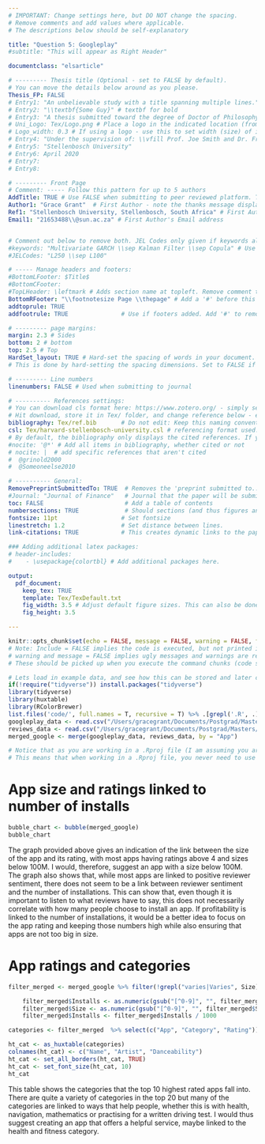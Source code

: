 ```yaml
---
# IMPORTANT: Change settings here, but DO NOT change the spacing.
# Remove comments and add values where applicable.
# The descriptions below should be self-explanatory

title: "Question 5: Googleplay"
#subtitle: "This will appear as Right Header"

documentclass: "elsarticle"

# --------- Thesis title (Optional - set to FALSE by default).
# You can move the details below around as you please.
Thesis_FP: FALSE
# Entry1: "An unbelievable study with a title spanning multiple lines."
# Entry2: "\\textbf{Some Guy}" # textbf for bold
# Entry3: "A thesis submitted toward the degree of Doctor of Philosophy"
# Uni_Logo: Tex/Logo.png # Place a logo in the indicated location (from your root, e.g. defaults to ~/Tex/Logo.png) and uncomment this line. Leave uncommented for no image
# Logo_width: 0.3 # If using a logo - use this to set width (size) of image
# Entry4: "Under the supervision of: \\vfill Prof. Joe Smith and Dr. Frank Smith"
# Entry5: "Stellenbosch University"
# Entry6: April 2020
# Entry7:
# Entry8:

# --------- Front Page
# Comment: ----- Follow this pattern for up to 5 authors
AddTitle: TRUE # Use FALSE when submitting to peer reviewed platform. This will remove author names.
Author1: "Grace Grant"  # First Author - note the thanks message displayed as an italic footnote of first page.
Ref1: "Stellenbosch University, Stellenbosch, South Africa" # First Author's Affiliation
Email1: "21653488\\@sun.ac.za" # First Author's Email address


# Comment out below to remove both. JEL Codes only given if keywords also given.
#keywords: "Multivariate GARCH \\sep Kalman Filter \\sep Copula" # Use \\sep to separate
#JELCodes: "L250 \\sep L100"

# ----- Manage headers and footers:
#BottomLFooter: $Title$
#BottomCFooter:
#TopLHeader: \leftmark # Adds section name at topleft. Remove comment to add it.
BottomRFooter: "\\footnotesize Page \\thepage" # Add a '#' before this line to remove footer.
addtoprule: TRUE
addfootrule: TRUE               # Use if footers added. Add '#' to remove line.

# --------- page margins:
margin: 2.3 # Sides
bottom: 2 # bottom
top: 2.5 # Top
HardSet_layout: TRUE # Hard-set the spacing of words in your document. This will stop LaTeX squashing text to fit on pages, e.g.
# This is done by hard-setting the spacing dimensions. Set to FALSE if you want LaTeX to optimize this for your paper.

# --------- Line numbers
linenumbers: FALSE # Used when submitting to journal

# ---------- References settings:
# You can download cls format here: https://www.zotero.org/ - simply search for your institution. You can also edit and save cls formats here: https://editor.citationstyles.org/about/
# Hit download, store it in Tex/ folder, and change reference below - easy.
bibliography: Tex/ref.bib       # Do not edit: Keep this naming convention and location.
csl: Tex/harvard-stellenbosch-university.csl # referencing format used.
# By default, the bibliography only displays the cited references. If you want to change this, you can comment out one of the following:
#nocite: '@*' # Add all items in bibliography, whether cited or not
# nocite: |  # add specific references that aren't cited
#  @grinold2000
#  @Someoneelse2010

# ---------- General:
RemovePreprintSubmittedTo: TRUE  # Removes the 'preprint submitted to...' at bottom of titlepage
#Journal: "Journal of Finance"   # Journal that the paper will be submitting to, if RemovePreprintSubmittedTo is set to TRUE.
toc: FALSE                       # Add a table of contents
numbersections: TRUE             # Should sections (and thus figures and tables) be numbered?
fontsize: 11pt                  # Set fontsize
linestretch: 1.2                # Set distance between lines.
link-citations: TRUE            # This creates dynamic links to the papers in reference list.

### Adding additional latex packages:
# header-includes:
#    - \usepackage{colortbl} # Add additional packages here.

output:
  pdf_document:
    keep_tex: TRUE
    template: Tex/TexDefault.txt
    fig_width: 3.5 # Adjust default figure sizes. This can also be done in the chunks of the text.
    fig_height: 3.5

---
```


<!-- First: Set your default preferences for chunk options: -->

<!-- If you want a chunk's code to be printed, set echo = TRUE. message = FALSE stops R printing ugly package loading details in your final paper too. I also suggest setting warning = FALSE and checking for warnings in R, else you might find ugly warnings in your paper. -->

```r
knitr::opts_chunk$set(echo = FALSE, message = FALSE, warning = FALSE, fig.width = 6, fig.height = 5, fig.pos="H", fig.pos = 'H')
# Note: Include = FALSE implies the code is executed, but not printed in your pdf.
# warning and message = FALSE implies ugly messages and warnings are removed from your pdf.
# These should be picked up when you execute the command chunks (code sections below) in your rmd, not printed in your paper!

# Lets load in example data, and see how this can be stored and later called from your 'data' folder.
if(!require("tidyverse")) install.packages("tidyverse")
library(tidyverse)
library(huxtable)
library(RColorBrewer)
list.files('code/', full.names = T, recursive = T) %>% .[grepl('.R', .)] %>% as.list() %>% walk(~source(.))
googleplay_data <- read.csv("/Users/gracegrant/Documents/Postgrad/Masters/Data Science/Take home exam/Question 5/data/googleplay/googleplaystore.csv")
reviews_data <- read.csv("/Users/gracegrant/Documents/Postgrad/Masters/Data Science/Take home exam/Question 5/data/googleplay/googleplaystore_user_reviews.csv")
merged_google <- merge(googleplay_data, reviews_data, by = "App")

# Notice that as you are working in a .Rproj file (I am assuming you are) - the relative paths of your directories start at your specified root.
# This means that when working in a .Rproj file, you never need to use getwd() - it is assumed as your base root automatically.


```


<!-- ############################## -->
<!-- # Start Writing here: -->
<!-- ############################## -->

# App size and ratings linked to number of installs
```r
bubble_chart <- bubble(merged_google)
bubble_chart
```

The graph provided above gives an indication of the link between the size of the app and its rating, with most apps having ratings above 4 and sizes below 100M. I would, therefore, suggest an app with a size below 100M. The graph also shows that, while most apps are linked to positive reviewer sentiment, there does not seem to be a link between reviewer sentiment and the number of installations. This can show that, even though it is important to listen to what reviews have to say, this does not necessarily correlate with how many people choose to install an app. If profitability is linked to the number of installations, it would be a better idea to focus on the app rating and keeping those numbers high while also ensuring that apps are not too big in size. 

# App ratings and categories
```r
filter_merged <- merged_google %>% filter(!grepl("varies|Varies", Size)) %>% na.omit() %>% filter(!grepl("NAN|Nan|NaN|nan", Sentiment))

    filter_merged$Installs <- as.numeric(gsub("[^0-9]", "", filter_merged$Installs))
    filter_merged$Size <- as.numeric(gsub("[^0-9]", "", filter_merged$Size))
    filter_merged$Installs <- filter_merged$Installs / 1000

categories <- filter_merged  %>% select(c("App", "Category", "Rating")) %>% unique() %>% arrange(desc(Rating)) %>% head(10)

ht_cat <- as_huxtable(categories)
colnames(ht_cat) <- c("Name", "Artist", "Danceability")
ht_cat <- set_all_borders(ht_cat, TRUE)
ht_cat <- set_font_size(ht_cat, 10)
ht_cat


```

This table shows the categories that the top 10 highest rated apps fall into. There are quite a variety of categories in the top 20 but many of the categories are linked to ways that help people, whether this is with health, navigation, mathematics or practising for a written driving test. I would thus suggest creating an app that offers a helpful service, maybe linked to the health and fitness category. 